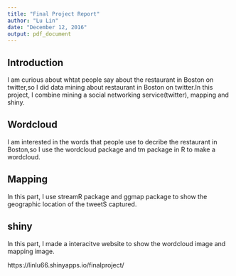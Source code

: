 ```yaml
---
title: "Final Project Report"
author: "Lu Lin"
date: "December 12, 2016"
output: pdf_document
---
```


## Introduction
  I am curious about whtat people say about the restaurant in Boston on twitter,so I did data mining about restaurant in Boston on twitter.In this project, I combine mining a social networking service(twitter), mapping and shiny.

## Wordcloud
  I am interested in the words that people use to decribe the restaurant in Boston,so I use the wordcloud package and tm package in R to make a wordcloud.


##  Mapping
  In this part, I use streamR package and ggmap package to show the geographic location of the tweetS captured.

## shiny
 In this part, I made a interacitve website to show the wordcloud image and mapping image.

  https://linlu66.shinyapps.io/finalproject/

